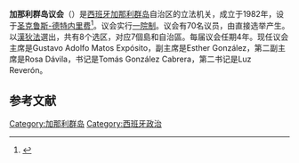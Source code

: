 '''加那利群岛议会'''（{{lang-es|Parlamento de Canarias}}）是[[西班牙|西班牙]][[加那利群岛|加那利群岛]]自治区的立法机关，成立于1982年，设于[[圣克鲁斯-德特内里费|圣克鲁斯-德特内里费]]<ref>{{Cite web |url=http://www.eldia.es/2008-04-13/canarias/7-Estatuto-republicas.htm |title=Artículo sobre el proyecto de Estatuto durante la Segunda República |access-date=2020-11-25 |archive-date=2018-11-06 |archive-url=https://web.archive.org/web/20181106005017/http://www.eldia.es/2008-04-13/canarias/7-Estatuto-republicas.htm }}</ref>。议会实行[[一院制|一院制]]。议会有70名议员，由直接选举产生。以[[漢狄法|漢狄法]]選出，共有8个选区，对应7個島和自治區。每届议会任期4年。现任议会主席是Gustavo Adolfo Matos Expósito，副主席是Esther González，第二副主席是Rosa Dávila，书记是Tomás González Cabrera，第二书记是Luz Reverón。

== 参考文献 ==
{{reflist}}

[[Category:加那利群岛|Category:加那利群岛]]
[[Category:西班牙政治|Category:西班牙政治]]